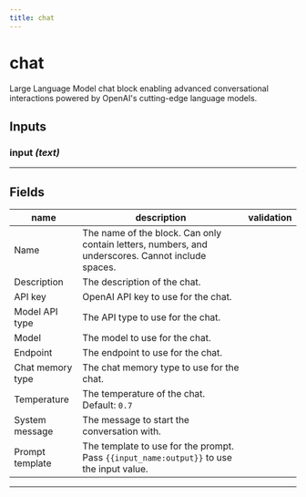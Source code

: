 ```yaml
---
title: chat
---
```


# chat
Large Language Model chat block enabling advanced conversational interactions powered by OpenAI's cutting-edge language models.

## Inputs
### input _(text)_
---
## Fields
| name | description | validation |
|------|-------------|------------|
| Name | The name of the block. Can only contain letters, numbers, and underscores. Cannot include spaces. || 
 |Description | The description of the chat. || 
 |API key | OpenAI API key to use for the chat. || 
 |Model API type | The API type to use for the chat. || 
 |Model | The model to use for the chat. || 
 |Endpoint | The endpoint to use for the chat. || 
 |Chat memory type | The chat memory type to use for the chat. || 
 |Temperature | The temperature of the chat. Default: `0.7` || 
 |System message | The message to start the conversation with. || 
 |Prompt template | The template to use for the prompt. Pass `{{input_name:output}}` to use the input value. | |

---
    